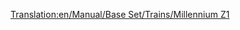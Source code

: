 [[Translation:en/Manual/Base Set/Trains/Millennium Z1]]
{{nl/Treinen|Naam=Millennium Z1
|Afbeelding=[[File:en/Millenniumz1.png]]
|Kosten=£70,312 ($140.624)
|Snelheid=336 km/h (210 mph)
|Gewicht=170 t (171,5 t)
|Kracht=10,000 pk (7.353 kW)
|Onderhoudskosten=£3,374 ($6.748)
|Ontworpen=2005
|Levensduur=20
|Capaciteit=25 passagiers
|Omschrijving=Met 2 gemotoriseerde voertuigen is deze [[nl/Manual/Base Set/Monorail|monorail]] geschikt voor drukke passagiersroutes. De trein oogt daarnaast ook mooi met de rondingen aan beide uiteinden van de locomotief. Je zal waarschijnlijk merken dat de trein met - laat ons zeggen - 8 of meer wagons nooit zijn maximumsnelheid zal halen. In dat geval zou je beter nog een set toevoegen: met 4 gemotoriseerde voertuigen is de kans dat je de topsnelheid bereikt op rechte stukken groter.
|Real-life=De Millennium Z1 trein lijkt erg goed op de Duitse [https://www.wikipedia.org/wiki/nl:Transrapid "Transrapid"] monorail/maglev-hybride hogesnelheidstrein, omdat beide gericht zijn op snelheid en het transport van passagiers. Hoewel [[nl/Manual/Main Page|Transport Tycoon]] pas uitkwam in 1995, is de Transrapid raar genoeg pas in commercieel, hetzij in beperkte vorm, pas uitgekomen in 2004 - wat ongeveer overeenkomt met het servicejaar in Transport Tycoon, en was in ontwikkeling sinds het spel voor het eerst uitgegeven werd.

http://www.transrapid.de
}}